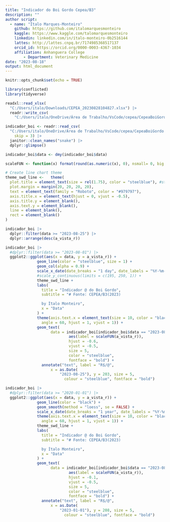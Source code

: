 ```yaml
---
title: "Indicador do Boi Gordo Cepea/B3"
description: ""
author script: 
  - name: "Ítalo Marques-Monteiro"
    github: https://github.com/italomarquesmonteiro
    kaggle: https://www.kaggle.com/talomarquesmonteiro
    linkedin: linkedin.com/in/ítalo-monteiro-0b2516144
    lattes: http://lattes.cnpq.br/7174985368517137
    orcid_id: https://orcid.org/0000-0003-4367-1034
    affiliation: Anhanguera College  
        - Department: Veterinary Medicine
date: "2023-08-18"
output: html_document
---
```

```r
knitr::opts_chunk$set(echo = TRUE)
```


```r
library(conflicted)
library(tidyverse)
```

```r
readxl::read_xlsx(
  "C:/Users/italo/Downloads/CEPEA_20230828104827.xlsx") |>
  readr::write_csv(
    "C:/Users/italo/OneDrive/Área de Trabalho/VsCode/cepea/CepeaBoiGordo.csv")
```


```r
indicador_boi <- readr::read_csv(
  "C:/Users/italo/OneDrive/Área de Trabalho/VsCode/cepea/CepeaBoiGordo.csv",
    skip = 3) |>
  janitor::clean_names("snake") |>
  dplyr::glimpse()
```

```r
indicador_boi$data <- dmy(indicador_boi$data)
```


```r
scaleFUN <- function(x) format(round(as.numeric(x), 0), nsmall= 0, big.mark = ",")

# Create line chart theme
theme_swd_line <-   theme(
  plot.title = element_text(size = rel(1.75), color = "steelblue"), #steelblue
  plot.margin = margin(20, 20, 20, 20),
  text = element_text(family = "Roboto", color = "#979797"),
  axis.title.x = element_text(hjust = 0, vjust = -0.5),
  axis.title.y = element_blank(),
  axis.text.y = element_blank(),
  line = element_blank(),
  rect = element_blank()
)
```

```r
indicador_boi |>
  dplyr::filter(data >= "2023-08-25") |>
  dplyr::arrange(desc(a_vista_r))
```


```r
indicador_boi |>
  #dplyr::filter(data >= "2023-08-01") |>
  ggplot2::ggplot(aes(x = data, y = a_vista_r)) +
              geom_line(color = "steelblue", size = 1) +
              geom_col(alpha = 0.9) +
              scale_x_date(date_breaks = "1 day", date_labels = "%Y-%m-%d") +
              #scale_y_continuous(limits = c(195, 250, 1)) +
              theme_swd_line +
              labs(
                title = "Indicador @ do Boi Gordo",
                subtitle = "# Fonte: CEPEA/B3(2023)

                by Ítalo Monteiro",
                x = "Data"
              ) +
              theme(axis.text.x = element_text(size = 10, color = "black",
                angle = 60, hjust = 1, vjust = 1)) +
              geom_text(
                    data = indicador_boi[indicador_boi$data == "2023-08-25", ],
                            aes(label = scaleFUN(a_vista_r)),
                            hjust = -0.6,
                            vjust = -0.5,
                            size = 5,
                            color = "steelblue",
                            fontface = "bold") +
                annotate("text", label = "R$/@",
                    x = as.Date(
                        "2023-08-25"), y = 203, size = 5,
                          colour = "steelblue", fontface = "bold")
```
```r
indicador_boi |>
  #dplyr::filter(data >= "2020-01-01") |>
  ggplot2::ggplot(aes(x = data, y = a_vista_r)) +
              geom_line(color = "black") +
              geom_smooth(method = "loess", se = FALSE) +
              scale_x_date(date_breaks = "1 year", date_labels = "%Y-%m-%d") +
              theme(axis.text.x = element_text(size = 10, color = "black",
                angle = 60, hjust = 1, vjust = 1)) +
              theme_swd_line +
              labs(
                title = "Indicador @ do Boi Gordo",
                subtitle = "# Fonte: CEPEA/B3(2023)

                by Ítalo Monteiro",
                x = "Data"
              ) +
              geom_text(
                    data = indicador_boi[indicador_boi$data == "2023-08-25", ],
                            aes(label = scaleFUN(a_vista_r)),
                            hjust = -0.1,
                            vjust = -0.5,
                            size = 5,
                            color = "steelblue",
                            fontface = "bold") +
                annotate("text", label = "R$/@",
                    x = as.Date(
                        "2023-01-01"), y = 208, size = 5,
                          colour = "steelblue", fontface = "bold")
```
